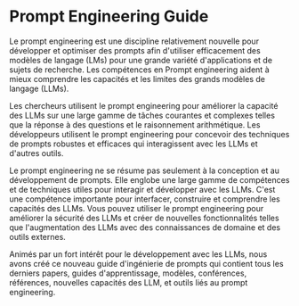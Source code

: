 # Prompt Engineering Guide

Le prompt engineering est une discipline relativement nouvelle pour développer et optimiser des prompts afin d'utiliser efficacement des modèles de langage (LMs) pour une grande variété d'applications et de sujets de recherche. Les compétences en Prompt engineering  aident à mieux comprendre les capacités et les limites des grands modèles de langage (LLMs).

Les chercheurs utilisent le prompt engineering pour améliorer la capacité des LLMs sur une large gamme de tâches courantes et complexes telles que la réponse à des questions et le raisonnement arithmétique. Les développeurs utilisent le prompt engineering pour concevoir des techniques de prompts robustes et efficaces qui interagissent avec les LLMs et d'autres outils.

Le prompt engineering ne se résume pas seulement à la conception et au développement de prompts. Elle englobe une large gamme de compétences et de techniques utiles pour interagir et développer avec les LLMs. C'est une compétence importante pour interfacer, construire et comprendre les capacités des LLMs. Vous pouvez utiliser le prompt engineering pour améliorer la sécurité des LLMs et créer de nouvelles fonctionnalités telles que l'augmentation des LLMs avec des connaissances de domaine et des outils externes.

Animés par un fort intérêt pour le développement avec les LLMs, nous avons créé ce nouveau guide d'ingénierie de prompts qui contient tous les derniers papers, guides d'apprentissage, modèles, conférences, références, nouvelles capacités des LLM, et outils liés au prompt engineering.